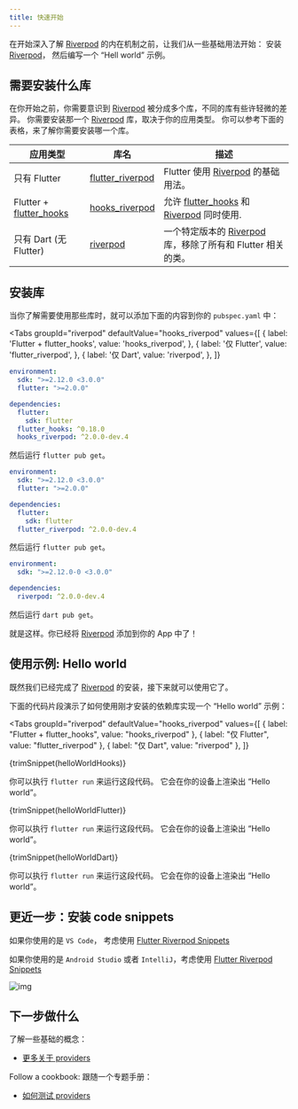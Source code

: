 ```yaml
---
title: 快速开始
---
```



在开始深入了解 [Riverpod] 的内在机制之前，让我们从一些基础用法开始：
安装 [Riverpod]， 然后编写一个 “Hell world” 示例。

## 需要安装什么库

在你开始之前，你需要意识到 [Riverpod] 被分成多个库，不同的库有些许轻微的差异。
你需要安装那一个 [Riverpod] 库，取决于你的应用类型。
你可以参考下面的表格，来了解你需要安装哪一个库。

| 应用类型                  | 库名                                                                               | 描述                                                          |
| ------------------------- | ---------------------------------------------------------------------------------- | ------------------------------------------------------------- |
| 只有 Flutter              | [flutter_riverpod]                                                                 | Flutter 使用 [Riverpod] 的基础用法。                          |
| Flutter + [flutter_hooks] | [hooks_riverpod]                                                                   | 允许 [flutter_hooks] 和 [Riverpod] 同时使用.                  |
| 只有 Dart (无 Flutter)    | [riverpod](https://github.com/rrousselGit/river_pod/tree/master/packages/riverpod) | 一个特定版本的 [Riverpod] 库，移除了所有和 Flutter 相关的类。 |

## 安装库

当你了解需要使用那些库时，就可以添加下面的内容到你的 `pubspec.yaml` 中：

<Tabs
  groupId="riverpod"
  defaultValue="hooks_riverpod"
  values={[
    { label: 'Flutter + flutter_hooks', value: 'hooks_riverpod', },
    { label: '仅 Flutter', value: 'flutter_riverpod', },
    { label: '仅 Dart', value: 'riverpod', },
  ]}
>
<TabItem value="hooks_riverpod">

```yaml title="pubspec.yaml"
environment:
  sdk: ">=2.12.0 <3.0.0"
  flutter: ">=2.0.0"

dependencies:
  flutter:
    sdk: flutter
  flutter_hooks: ^0.18.0
  hooks_riverpod: ^2.0.0-dev.4
```

然后运行 `flutter pub get`。

</TabItem>
<TabItem value="flutter_riverpod">

```yaml title="pubspec.yaml"
environment:
  sdk: ">=2.12.0 <3.0.0"
  flutter: ">=2.0.0"

dependencies:
  flutter:
    sdk: flutter
  flutter_riverpod: ^2.0.0-dev.4
```

然后运行 `flutter pub get`。

</TabItem>
<TabItem value="riverpod">

```yaml title="pubspec.yaml"
environment:
  sdk: ">=2.12.0-0 <3.0.0"

dependencies:
  riverpod: ^2.0.0-dev.4
```

然后运行 `dart pub get`。

</TabItem>
</Tabs>

就是这样。你已经将 [Riverpod] 添加到你的 App 中了！

## 使用示例: Hello world

既然我们已经完成了 [Riverpod] 的安装，接下来就可以使用它了。

下面的代码片段演示了如何使用刚才安装的依赖库实现一个 “Hello world” 示例：


<Tabs
  groupId="riverpod"
  defaultValue="hooks_riverpod"
  values={[
    { label: "Flutter + flutter_hooks", value: "hooks_riverpod" },
    { label: "仅 Flutter", value: "flutter_riverpod" },
    { label: "仅 Dart", value: "riverpod" },
  ]}
>
<TabItem value="hooks_riverpod">

<CodeBlock title="lib/main.dart">{trimSnippet(helloWorldHooks)}</CodeBlock>

你可以执行 `flutter run` 来运行这段代码。
它会在你的设备上渲染出 “Hello world”。

</TabItem>
<TabItem value="flutter_riverpod">

<CodeBlock title="lib/main.dart">{trimSnippet(helloWorldFlutter)}</CodeBlock>

你可以执行 `flutter run` 来运行这段代码。
它会在你的设备上渲染出 “Hello world”。

</TabItem>
<TabItem value="riverpod">

<CodeBlock title="lib/main.dart">{trimSnippet(helloWorldDart)}</CodeBlock>

你可以执行 `flutter run` 来运行这段代码。
它会在你的设备上渲染出 “Hello world”。

</TabItem>
</Tabs>

## 更近一步：安装 code snippets

如果你使用的是 `VS Code`， 考虑使用 [Flutter Riverpod Snippets](https://marketplace.visualstudio.com/items?itemName=robert-brunhage.flutter-riverpod-snippets)

如果你使用的是 `Android Studio` 或者 `IntelliJ`，考虑使用 [Flutter Riverpod Snippets](https://plugins.jetbrains.com/plugin/14641-flutter-riverpod-snippets)

![img](/img/snippets/greetingProvider.gif)

## 下一步做什么

了解一些基础的概念：

- [更多关于 providers](/docs/concepts/providers)

Follow a cookbook:
跟随一个专题手册：

- [如何测试 providers](/docs/cookbooks/testing)

[riverpod]: https://github.com/rrousselgit/river_pod
[hooks_riverpod]: https://pub.dev/packages/hooks_riverpod
[flutter_riverpod]: https://pub.dev/packages/flutter_riverpod
[flutter_hooks]: https://github.com/rrousselGit/flutter_hooks
